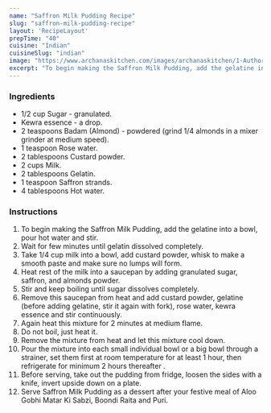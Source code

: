 ---
name: "Saffron Milk Pudding Recipe"
slug: "saffron-milk-pudding-recipe"
layout: 'RecipeLayout'
prepTime: "40"
cuisine: "Indian"
cuisineSlug: "indian"
image: "https://www.archanaskitchen.com/images/archanaskitchen/1-Author/moumita.malla-gmail.com/Saffron_Milk__Pudding.jpg"
excerpt: "To begin making the Saffron Milk Pudding, add the gelatine into a bowl, pour hot water and stir"
---

### Ingredients

- 1/2 cup Sugar - granulated.
- Kewra essence - a drop.
- 2 teaspoons Badam (Almond) - powdered (grind 1/4 almonds in a mixer grinder at medium speed).
- 1 teaspoon Rose water.
- 2 tablespoons Custard powder.
- 2 cups Milk.
- 2 tablespoons Gelatin.
- 1 teaspoon Saffron strands.
- 4 tablespoons Hot water.

### Instructions

1. To begin making the Saffron Milk Pudding, add the gelatine into a bowl, pour hot water and stir.
1. Wait for few minutes until gelatin dissolved completely.
1. Take 1/4 cup milk into a bowl, add custard powder, whisk to make a smooth paste and make sure no lumps will form.
1. Heat rest of the milk into a saucepan by adding granulated sugar, saffron, and  almonds powder.
1. Stir and keep boiling until sugar dissolves completely.
1. Remove this saucepan from heat and add custard powder, gelatine (before adding gelatine, stir it again with fork), rose water, kewra essence and stir continuously.
1. Again heat this mixture for 2 minutes at medium flame.
1. Do not boil, just heat it.
1. Remove the mixture from heat and let this mixture cool down.
1. Pour the mixture into each small individual bowl or a big bowl through a strainer, set them first at room temperature for at least 1 hour, then refrigerate for minimum 2 hours thereafter .
1. Before serving, take out the pudding from fridge, loosen the sides with a knife, invert upside down on a plate.
1. Serve Saffron Milk Pudding as a dessert after your festive meal of Aloo Gobhi Matar Ki Sabzi, Boondi Raita and Puri.
